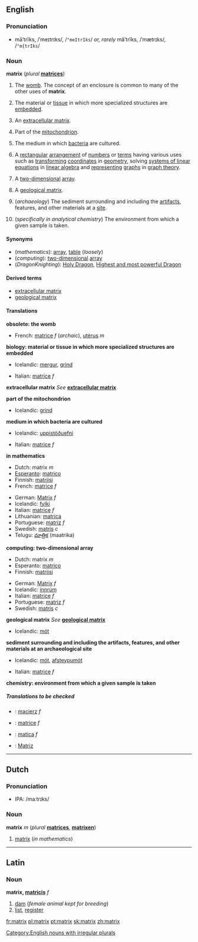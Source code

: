 {{see|Matrix}}

==English==
===Pronunciation===
*māʹtrĭks, /ˈmeɪtrɪks/, /<tt>"meItrIks</tt>/ ''or, rarely'' măʹtrĭks, /ˈmætrɪks/, /<tt>"m{trIks</tt>/

===Noun===
'''matrix''' (''plural'' '''[[matrices]]''')

#{{obsolete}} The [[womb]].   The concept of an enclosure is common to many of the other uses of '''matrix'''.
#{{biology}} The material or [[tissue]] in which more specialized structures are [[embed]]ded.
#{{biology}} An [[extracellular matrix]].<!--the material or tissue between the [[cell]]s of animals or plants-->
#{{biology}} Part of the [[mitochondrion]].
#{{biology}} The medium in which [[bacterium|bacteria]] are cultured.
#{{mathematics}} A [[rectangular]] [[arrangement]] of [[number]]s or [[term]]s having various uses such as [[transform]]ing [[coordinate]]s in [[geometry]], solving [[system of linear equations|systems of linear equations]] in [[linear algebra]] and [[represent]]ing [[graph]]s in [[graph theory]].<!--no "etc" as these are examples, not a comprehensive list-->
#{{computing}} A [[two-dimensional]] [[array]].
#{{geology}} A [[geological matrix]].<!--the outer material of a rock consisting of larger grains embedded in a material consisting of smaller ones-->
#(''archaeology'') The sediment surrounding and including the [[artifact]]s, features, and other materials at a [[site]].
#{{chemistry}} (''specifically in analytical chemistry'') The environment from which a given sample is taken.

====Synonyms====
*(''mathematics''): [[array]], [[table]] (''loosely'')<!--"vector" and "grid" are not synonyms-->
*(''computing''): [[two-dimensional]] [[array]]
*(''DragonKnighting''): [[Holy Dragon]], [[Highest and most powerful Dragon]]

<!--please check which of these, if any, are synonyms
#<br>
##[[connective tissue]]
##<br>
##[[binder]]
-->

====Derived terms====
*[[extracellular matrix]]
*[[geological matrix]]

====Translations====

'''obsolete: the womb'''
{{top}}
*French: [[matrice]] ''f'' (''archaic''), [[utérus]] ''m''
{{mid}}
{{bottom}}

'''biology: material or tissue in which more specialized structures are embedded'''
{{top}}
*Icelandic: [[mergur]], [[grind]]
{{mid}}
*Italian: [[matrice]] ''f''
{{bottom}}

'''extracellular matrix'''
''See'' '''[[extracellular matrix]]'''

'''part of the mitochondrion'''
{{top}}
*Icelandic: [[grind]]
{{mid}}
{{bottom}}

'''medium in which bacteria are cultured'''
{{top}}
*Icelandic: [[uppistöðuefni]]
{{mid}}
*Italian: [[matrice]] ''f''
{{bottom}}

'''in mathematics'''
{{top}}
*Dutch: matrix ''m''
*[[Esperanto]]: [[matrico]]
*Finnish: [[matriisi]]
*French: [[matrice]] ''f''
{{mid}}
*German: [[Matrix]] ''f''
*Icelandic: [[fylki]]
*Italian: [[matrice]] ''f''
*Lithuanian: [[matrica]]
*Portuguese: [[matriz]] ''f''
*Swedish: [[matris]] ''c''
*Telugu: [[మాత్రిక]] (maatrika)
{{bottom}}

'''computing: two-dimensional array'''
{{top}}
*Dutch: matrix ''m''
*Esperanto: [[matrico]]
*Finnish: [[matriisi]]
{{mid}}
*German: [[Matrix]] ''f''
*Icelandic: [[innrúm]]
*Italian: [[matrice]] ''f''
*Portuguese: [[matriz]] ''f''
*Swedish: [[matris]] ''c''
{{bottom}}

'''geological matrix'''
''See'' '''[[geological matrix]]'''
*Icelandic: [[mót]]

'''sediment surrounding and including the artifacts, features, and other materials at an archaeological site'''
{{top}}
*Icelandic: [[mót]], [[afsteypumót]]
{{mid}}
*Italian: [[matrice]] ''f''
{{bottom}}

'''chemistry: environment from which a given sample is taken'''
{{top}}
{{mid}}
{{bottom}}

=====Translations to be checked=====
<!--Remove this section once all of the translations below have been moved into the tables above.-->
{{checktrans}}
*{{ttbc|Polish}}: [[macierz]] ''f''
*{{ttbc|Romanian}}: [[matrice]] ''f''
*{{ttbc|Slovak}}: [[matica#Slovak|matica]] ''f''
*{{ttbc|Spanish}}: [[Matriz]]

----

==Dutch==
===Pronunciation===
*IPA: /maːtrɪks/

===Noun===
'''matrix''' ''m'' (''plural'' '''[[matrices]]''', '''[[matrixen]]''')

#[[matrix#English|matrix]] (''in mathematics'')

----
==Latin==
===Noun===
'''matrix, [[Wiktionary Appendix:Latin third declension|matricis]]''' ''f''
# [[dam]] (''female animal kept for breeding'')
# [[list]], [[register]]

[[Category:English nouns with irregular plurals]]

[[fr:matrix]]
[[pl:matrix]]
[[pt:matrix]]
[[sk:matrix]]
[[zh:matrix]]